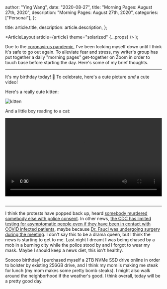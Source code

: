 
  author: "Ying Wang",
  date: "2020-08-27",
  title: "Morning Pages: August 27th, 2020",
  description: "Morning Pages: August 27th, 2020",
  categories: ["Personal"],
};

  title: article.title,
  description: article.description,
};

  <ArticleLayout article={article} theme="solarized" {...props} />
);

Due to the [coronavirus
pandemic](https://en.wikipedia.org/wiki/2019-20_coronavirus_pandemic), I've been
locking myself down until I think it's safe to go out again. To alleviate fear
and stress, my writer's group has put together a daily "morning pages"
get-together on Zoom in order to touch base before starting the day. Here's some
of my brief thoughts.

---

It's my birthday today! :tada: To celebrate, here's a cute picture _and_ a cute
video!

Here's a really cute kitten:

![kitten](/img/posts/2020/08/27/morning_pages.jpg)

And a little boy reading to a cat:

<!-- https://stackoverflow.com/a/26276254 -->

<video style="width: 100%; width: -moz-available; width: -webkit-fill-available; width: fill-available; max-width: 100%;" controls>
    <source src="/video/posts/2020/08/27/morning_pages.mp4" type="video/mp4">
    Your browser does not support HTML5 video.
</video>
<br/>
<br/>

---

I think the protests have popped back up, heard [somebody murdered somebody else
with police
consent](https://www.chicagotribune.com/news/breaking/ct-kenosha-wisconsin-protesters-shot-jacob-blake-20200826-2whqqtogjrcx5db5zfdkuw374y-story.html).
In other news, [the CDC has limited testing for asymptomatic people even if they
have been in contact with COVID infected
patients](https://www.cnbc.com/2020/08/26/cdc-quietly-revises-coronavirus-guidance-to-downplay-importance-of-testing-for-asymptomatic-people.html),
maybe because [Dr. Fauci was undergoing surgery during the
meeting](https://www.msn.com/en-us/news/politics/fauci-says-he-was-under-anesthesia-when-cdc-changed-covid-19-testing-guidelines/ar-BB18p0Wp).
I don't say this to be a drama queen, but I think the news is starting to get to
me. Last night I dreamt I was being chased by a mob in a burning city while the
police stood by and I forgot to wear my mask. Maybe I should keep a news diet,
this isn't healthy.

Sooooo birthday! I purchased myself a 2TB NVMe SSD drive online in order to
bolster by existing 256GB drive, and I think my mom is making me steak for lunch
(my mom makes some pretty bomb steaks). I might also walk around the
neighborhood if the weather's good. I think overall, today will be a pretty good
day.
